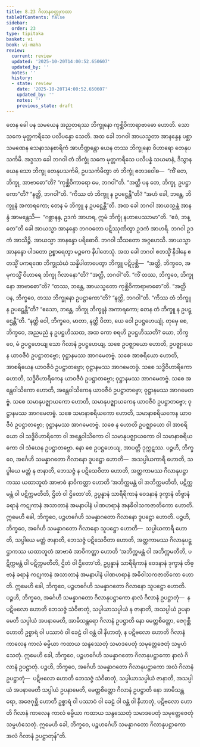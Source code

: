 ```yaml
---
title: 8.23 ဂိလာနဝတ္ထုကထာ
tableOfContents: false
sidebar:
  order: 23
type: tipitaka
basket: vi
book: vi-maha
review:
  current: review
  updated: '2025-10-20T14:00:52.650607'
  updated_by: ''
  notes: ''
  history:
  - state: review
    date: '2025-10-20T14:00:52.650607'
    updated_by: ''
    notes: ''
    previous_state: draft
---
```



<DynamicBreadcrumb />


<ReviewStatus review={frontmatter.review} showDetails={true} />

<HypothesisAnnotation frontmatter={frontmatter} />

<Division number="365" book="vi-maha" e="ch" v="3" p="417">

<Paragraph number="1700" book="vi-maha">
တေန ခေါ ပန သမယေန အညတရဿ ဘိက္ခုနော ကုစ္ဆိဝိကာရာဗာဓော ဟောတိ. သော သကေ မုတ္တကရီသေ ပလိပန္နော သေတိ. အထ ခေါ ဘဂဝါ အာယသ္မတာ အာနန္ဒေန ပစ္ဆာသမဏေန သေနာသနစာရိကံ အာဟိဏ္ဍန္တော ယေန တဿ ဘိက္ခုနော ဝိဟာရော တေနုပသင်္ကမိ. အဒ္ဒသာ ခေါ ဘဂဝါ တံ ဘိက္ခုံ သကေ မုတ္တကရီသေ ပလိပန္နံ သယမာနံ, ဒိသွာန ယေန သော ဘိက္ခု တေနုပသင်္ကမိ, ဥပသင်္ကမိတွာ တံ ဘိက္ခုံ ဧတဒဝေါစ—  “ကိံ တေ, ဘိက္ခု, အာဗာဓော”တိ? “ကုစ္ဆိဝိကာရော မေ, ဘဂဝါ”တိ. “အတ္ထိ ပန တေ, ဘိက္ခု, ဥပဋ္ဌာကော”တိ? “နတ္ထိ, ဘဂဝါ”တိ. “ကိဿ တံ ဘိက္ခူ န ဥပဋ္ဌေန္တီ”တိ? “အဟံ ခေါ, ဘန္တေ, ဘိက္ခူနံ အကာရကော; တေန မံ ဘိက္ခူ န ဥပဋ္ဌေန္တီ”တိ. အထ ခေါ ဘဂဝါ အာယသ္မန္တံ အာနန္ဒံ အာမန္တေသိ—  “ဂစ္ဆာနန္ဒ, ဥဒကံ အာဟရ, ဣမံ ဘိက္ခုံ နဟာပေဿာမာ”တိ. “ဧဝံ, ဘန္တေ”တိ ခေါ အာယသ္မာ အာနန္ဒော ဘဂဝတော ပဋိဿုဏိတွာ ဥဒကံ အာဟရိ. ဘဂဝါ ဥဒကံ အာသိဉ္စိ. အာယသ္မာ အာနန္ဒော ပရိဓောဝိ. ဘဂဝါ သီသတော အဂ္ဂဟေသိ. အာယသ္မာ အာနန္ဒော ပါဒတော ဥစ္စာရေတွာ မဉ္စကေ နိပါတေသုံ.
</Paragraph>

<Paragraph number="1701" book="vi-maha">
အထ ခေါ ဘဂဝါ ဧတသ္မိံ နိဒါနေ ဧတသ္မိံ ပကရဏေ ဘိက္ခုသံဃံ သန္နိပါတာပေတွာ ဘိက္ခူ ပဋိပုစ္ဆိ—  “အတ္ထိ, ဘိက္ခဝေ, အမုကသ္မိံ ဝိဟာရေ ဘိက္ခု ဂိလာနော”တိ? “အတ္ထိ, ဘဂဝါ”တိ. “ကိံ တဿ, ဘိက္ခဝေ, ဘိက္ခုနော အာဗာဓော”တိ? “တဿ, ဘန္တေ, အာယသ္မတော ကုစ္ဆိဝိကာရာဗာဓော”တိ. “အတ္ထိ ပန, ဘိက္ခဝေ, တဿ ဘိက္ခုနော ဥပဋ္ဌာကော”တိ? “နတ္ထိ, ဘဂဝါ”တိ. “ကိဿ တံ ဘိက္ခူ န ဥပဋ္ဌေန္တီ”တိ? “ဧသော, ဘန္တေ, ဘိက္ခု ဘိက္ခူနံ အကာရကော; တေန တံ ဘိက္ခူ န ဥပဋ္ဌေန္တီ”တိ.
</Paragraph>

<Paragraph number="1702" book="vi-maha">
“နတ္ထိ ဝေါ, ဘိက္ခဝေ, မာတာ, နတ္ထိ ပိတာ, ယေ ဝေါ ဥပဋ္ဌဟေယျုံ. တုမှေ စေ, ဘိက္ခဝေ, အညမညံ န ဥပဋ္ဌဟိဿထ, အထ ကော စရဟိ ဥပဋ္ဌဟိဿတိ? ယော, ဘိက္ခဝေ, မံ ဥပဋ္ဌဟေယျ သော ဂိလာနံ ဥပဋ္ဌဟေယျ. သစေ ဥပဇ္ဈာယော ဟောတိ, ဥပဇ္ဈာယေန ယာဝဇီဝံ ဥပဋ္ဌာတဗ္ဗော; ဝုဋ္ဌာနမဿ အာဂမေတဗ္ဗံ. သစေ အာစရိယော ဟောတိ, အာစရိယေန ယာဝဇီဝံ ဥပဋ္ဌာတဗ္ဗော; ဝုဋ္ဌာနမဿ အာဂမေတဗ္ဗံ. သစေ သဒ္ဓိဝိဟာရိကော ဟောတိ, သဒ္ဓိဝိဟာရိကေန ယာဝဇီဝံ ဥပဋ္ဌာတဗ္ဗော; ဝုဋ္ဌာနမဿ အာဂမေတဗ္ဗံ. သစေ အန္တေဝါသိကော ဟောတိ, အန္တေဝါသိကေန ယာဝဇီဝံ ဥပဋ္ဌာတဗ္ဗော; ဝုဋ္ဌာနမဿ အာဂမေတဗ္ဗံ. သစေ သမာနုပဇ္ဈာယကော ဟောတိ, သမာနုပဇ္ဈာယကေန ယာဝဇီဝံ ဥပဋ္ဌာတဗ္ဗော; ဝုဋ္ဌာနမဿ အာဂမေတဗ္ဗံ. သစေ သမာနာစရိယကော ဟောတိ, သမာနာစရိယကေန ယာဝဇီဝံ ဥပဋ္ဌာတဗ္ဗော; ဝုဋ္ဌာနမဿ အာဂမေတဗ္ဗံ. သစေ န ဟောတိ ဥပဇ္ဈာယော ဝါ အာစရိယော ဝါ သဒ္ဓိဝိဟာရိကော ဝါ အန္တေဝါသိကော ဝါ သမာနုပဇ္ဈာယကော ဝါ သမာနာစရိယကော ဝါ သံဃေန ဥပဋ္ဌာတဗ္ဗော. နော စေ ဥပဋ္ဌဟေယျ, အာပတ္တိ ဒုက္ကဋဿ.
</Paragraph>

</Division>
<Division number="366" book="vi-maha" e="ch" v="3" p="418">

<Paragraph number="1703" book="vi-maha">
ပဉ္စဟိ, ဘိက္ခဝေ, အင်္ဂေဟိ သမန္နာဂတော ဂိလာနော ဒူပဋ္ဌော ဟောတိ—  အသပ္ပါယကာရီ ဟောတိ, သပ္ပါယေ မတ္တံ န ဇာနာတိ, ဘေသဇ္ဇံ န ပဋိသေဝိတာ ဟောတိ, အတ္ထကာမဿ ဂိလာနုပဋ္ဌာကဿ ယထာဘူတံ အာဗာဓံ နာဝိကတ္တာ ဟောတိ ‘အဘိက္ကမန္တံ ဝါ အဘိက္ကမတီတိ, ပဋိက္ကမန္တံ ဝါ ပဋိက္ကမတီတိ, ဌိတံ ဝါ ဌိတော’တိ, ဥပ္ပန္နာနံ သာရီရိကာနံ ဝေဒနာနံ ဒုက္ခာနံ တိဗ္ဗာနံ ခရာနံ ကဋုကာနံ အသာတာနံ အမနာပါနံ ပါဏဟရာနံ အနဓိဝါသကဇာတိကော ဟောတိ. ဣမေဟိ ခေါ, ဘိက္ခဝေ, ပဉ္စဟင်္ဂေဟိ သမန္နာဂတော ဂိလာနော ဒူပဋ္ဌော ဟောတိ.
</Paragraph>

<Paragraph number="1704" book="vi-maha">
ပဉ္စဟိ, ဘိက္ခဝေ, အင်္ဂေဟိ သမန္နာဂတော ဂိလာနော သူပဋ္ဌော ဟောတိ—  သပ္ပါယကာရီ ဟောတိ, သပ္ပါယေ မတ္တံ ဇာနာတိ, ဘေသဇ္ဇံ ပဋိသေဝိတာ ဟောတိ, အတ္ထကာမဿ ဂိလာနုပဋ္ဌာကဿ ယထာဘူတံ အာဗာဓံ အာဝိကတ္တာ ဟောတိ ‘အဘိက္ကမန္တံ ဝါ အဘိက္ကမတီတိ, ပဋိက္ကမန္တံ ဝါ ပဋိက္ကမတီတိ, ဌိတံ ဝါ ဌိတော’တိ, ဥပ္ပန္နာနံ သာရီရိကာနံ ဝေဒနာနံ ဒုက္ခာနံ တိဗ္ဗာနံ ခရာနံ ကဋုကာနံ အသာတာနံ အမနာပါနံ ပါဏဟရာနံ အဓိဝါသကဇာတိကော ဟောတိ. ဣမေဟိ ခေါ, ဘိက္ခဝေ, ပဉ္စဟင်္ဂေဟိ သမန္နာဂတော ဂိလာနော သူပဋ္ဌော ဟောတိ.
</Paragraph>

<Paragraph number="1705" book="vi-maha">
ပဉ္စဟိ, ဘိက္ခဝေ, အင်္ဂေဟိ သမန္နာဂတော ဂိလာနုပဋ္ဌာကော နာလံ ဂိလာနံ ဥပဋ္ဌာတုံ—  န ပဋိဗလော ဟောတိ ဘေသဇ္ဇံ သံဝိဓာတုံ, သပ္ပါယာသပ္ပါယံ န ဇာနာတိ, အသပ္ပါယံ ဥပနာမေတိ သပ္ပါယံ အပနာမေတိ, အာမိသန္တရော ဂိလာနံ ဥပဋ္ဌာတိ နော မေတ္တစိတ္တော, ဇေဂုစ္ဆီ ဟောတိ ဥစ္စာရံ ဝါ ပဿာဝံ ဝါ ခေဠံ ဝါ ဝန္တံ ဝါ နီဟာတုံ, န ပဋိဗလော ဟောတိ ဂိလာနံ ကာလေန ကာလံ ဓမ္မိယာ ကထာယ သန္ဒဿေတုံ သမာဒပေတုံ သမုတ္တေဇေတုံ သမ္ပဟံသေတုံ. ဣမေဟိ ခေါ, ဘိက္ခဝေ, ပဉ္စဟင်္ဂေဟိ သမန္နာဂတော ဂိလာနုပဋ္ဌာကော နာလံ ဂိလာနံ ဥပဋ္ဌာတုံ.
</Paragraph>

<Paragraph number="1706" book="vi-maha">
ပဉ္စဟိ, ဘိက္ခဝေ, အင်္ဂေဟိ သမန္နာဂတော ဂိလာနုပဋ္ဌာကော အလံ ဂိလာနံ ဥပဋ္ဌာတုံ—  ပဋိဗလော ဟောတိ ဘေသဇ္ဇံ သံဝိဓာတုံ, သပ္ပါယာသပ္ပါယံ ဇာနာတိ, အသပ္ပါယံ အပနာမေတိ သပ္ပါယံ ဥပနာမေတိ, မေတ္တစိတ္တော ဂိလာနံ ဥပဋ္ဌာတိ နော အာမိသန္တရော, အဇေဂုစ္ဆီ ဟောတိ ဥစ္စာရံ ဝါ ပဿာဝံ ဝါ ခေဠံ ဝါ ဝန္တံ ဝါ နီဟာတုံ, ပဋိဗလော ဟောတိ ဂိလာနံ ကာလေန ကာလံ ဓမ္မိယာ ကထာယ သန္ဒဿေတုံ သမာဒပေတုံ သမုတ္တေဇေတုံ သမ္ပဟံသေတုံ. ဣမေဟိ ခေါ, ဘိက္ခဝေ, ပဉ္စဟင်္ဂေဟိ သမန္နာဂတော ဂိလာနုပဋ္ဌာကော အလံ ဂိလာနံ ဥပဋ္ဌာတုန်”တိ.
</Paragraph>
</Division>